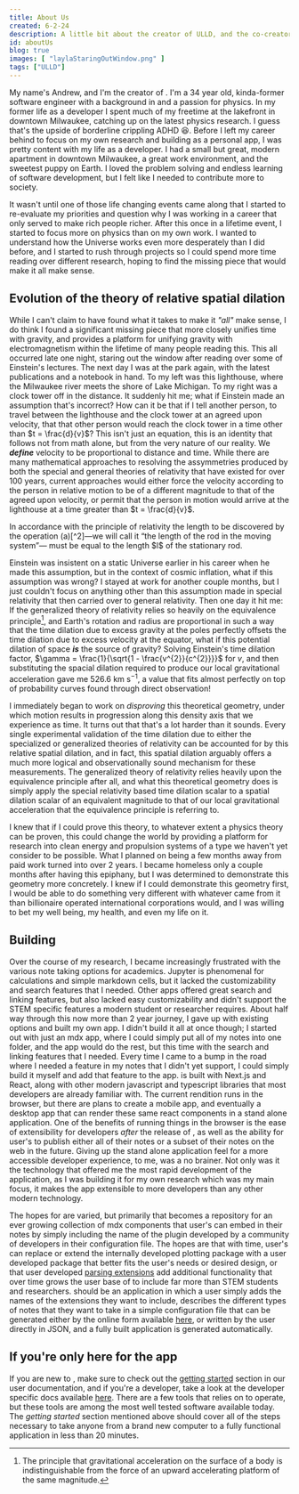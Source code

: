 ```yaml
---
title: About Us
created: 6-2-24
description: A little bit about the creator of ULLD, and the co-creator Layla, the sweetest puppy on Earth.
id: aboutUs
blog: true
images: [ "laylaStaringOutWindow.png" ]
tags: ["ULLD"]
---
```



<Title subtitle="Well, about just me and my puppy for now.">
    {'About Us'}
</Title>

My name's Andrew, and I'm the creator of <LogoAsText />. I'm a 34 year old, kinda-former software engineer with a background in and a passion for physics. In my former life as a developer I spent much of my freetime at the lakefront in downtown Milwaukee, catching up on the latest physics research. I guess that's the upside of borderline crippling ADHD :laughing:. Before I left my career behind to focus on my own research and building <LogoAsText /> as a personal app, I was pretty content with my life as a developer. I had a small but great, modern apartment in downtown Milwaukee, a great work environment, and the sweetest puppy on Earth. I loved the problem solving and endless learning of software development, but I felt like I needed to contribute more to society.  

It wasn't until one of those life changing events came along that I started to re-evaluate my priorities and question why I was working in a career that only served to make rich people richer. After this once in a lifetime event, I started to focus more on physics than on my own work. I wanted to understand how the Universe works even more desperately than I did before, and I started to rush through projects so I could spend more time reading over different research, hoping to find the missing piece that would make it all make sense. 

## Evolution of the theory of relative spatial dilation

While I can't claim to have found what it takes to make it _"all"_ make sense, I do think I found a significant missing piece that more closely unifies time with gravity, and provides a platform for unifying gravity with electromagnetism within the lifetime of many people reading this. This all occurred late one night, staring out the window after reading over some of Einstein's lectures. The next day I was at the park again, with the latest publications and a notebook in hand. To my left was this lighthouse, where the Milwaukee river meets the shore of Lake Michigan. To my right was a clock tower off in the distance. It suddenly hit me; what if Einstein made an assumption that's incorrect? How can it be that if I tell another person, to travel between the lighthouse and the clock tower at an agreed upon velocity, that that other person would reach the clock tower in a time other than $t = \frac{d}{v}$? This isn't just an equation, this is an identity that follows not from math alone, but from the very nature of our reality. We ***define*** velocity to be proportional to distance and time. While there are many mathematical approaches to resolving the assymmetries produced by both the special and general theories of relativity that have existed for over 100 years, current approaches would either force the velocity according to the person in relative motion to be of a different magnitude to that of the agreed upon velocity, or permit that the person in motion would arrive at the lighthouse at a time greater than $t = \frac{d}{v}$.

<Quote author="Albert Einstein, 'The electrodynamics of moving bodies'">
    In accordance with the principle of relativity the length to be discovered by the operation (a)[^2]—we will call it “the length of the rod in the moving system”— must be equal to the length $l$ of the stationary rod.
</Quote>

Einstein was insistent on a static Universe earlier in his career when he made this assumption, but in the context of cosmic inflation, what if this assumption was wrong? I stayed at work for another couple months, but I just couldn't focus on anything other than this assumption made in special relativity that then carried over to general relativity. Then one day it hit me: If the generalized theory of relativity relies so heavily on the equivalence principle[^1], and Earth's rotation and radius are proportional in such a way that the time dilation due to excess gravity at the poles perfectly offsets the time dilation due to excess velocity at the equator, what if this potential dilation of space ***is*** the source of gravity? Solving Einstein's time dilation factor, $\gamma = \frac{1}{\sqrt{1 - \frac{v^{2}}{c^{2}}}}$ for $v$, and then substituting the spacial dilation required to produce our local gravitational acceleration gave me $526.6 ~ \text{km} ~ \text{s}^{-1}$, a value that fits almost perfectly on top of probability curves found through direct observation!  

I immediately began to work on _disproving_ this theoretical geometry, under which motion results in progression along this density axis that we experience as time. It turns out that that's a lot harder than it sounds. Every single experimental validation of the time dilation due to either the specialized or generalized theories of relativity can be accounted for by this relative spatial dilation, and in fact, this spatial dilation arguably offers a much more logical and observationally sound mechanism for these measurements. The generalized theory of relativity relies heavily upon the equivalence principle after all, and what this theoretical geometry does is simply apply the special relativity based time dilation scalar to a spatial dilation scalar of an equivalent magnitude to that of our local gravitational acceleration that the equivalence principle is referring to.  

I knew that if I could prove this theory, to whatever extent a physics theory can be proven, this could change the world by providing a platform for research into clean energy and propulsion systems of a type we haven't yet consider to be possible. What I planned on being a few months away from paid work turned into over 2 years. I became homeless only a couple months after having this epiphany, but I was determined to demonstrate this geometry more concretely. I knew if I could demonstrate this geometry first, I would be able to do something very different with whatever came from it than billionaire operated international corporations would, and I was willing to bet my well being, my health, and even my life on it.  

## Building <LogoAsText fontSize={24} />

Over the course of my research, I became increasingly frustrated with the various note taking options for academics. Jupyter is phenomenal for calculations and simple markdown cells, but it lacked the customizability and search features that I needed. Other apps offered great search and linking features, but also lacked easy customizability and didn't support the STEM specific features a modern student or researcher requires. About half way through this now more than 2 year journey, I gave up with existing options and built my own app. I didn't build it all at once though; I started out with just an mdx app, where I could simply put all of my notes into one folder, and the app would do the rest, but this time with the search and linking features that I needed. Every time I came to a bump in the road where I needed a feature in my notes that I didn't yet support, I could simply build it myself and add that feature to the app. <LogoAsText/> is built with Next.js and React, along with other modern javascript and typescript libraries that most developers are already familiar with. The current rendition runs in the browser, but there are plans to create a mobile app, and eventually a desktop app that can render these same react components in a stand alone application. One of the benefits of running things in the browser is the ease of extensibility for developers _after_ the release of <LogoAsText />, as well as the ability for user's to publish either all of their notes or a subset of their notes on the web in the future. Giving up the stand alone application feel for a more accessible developer experience, to me, was a no brainer. Not only was it the technology that offered me the most rapid development of the application, as I was building it for my own research which was my main focus, it makes the app extensible to more developers than any other modern technology.  

The hopes for <LogoAsText /> are varied, but primarily that <LogoAsText /> becomes a repository for an ever growing collection of mdx components that user's can embed in their notes by simply including the name of the plugin developed by a community of developers in their configuration file. The hopes are that with time, user's can replace or extend the internally developed plotting package with a user developed package that better fits the user's needs or desired design, or that user developed [parsing extensions](/docs/developer/parsingExtensions) add additional functionality that over time grows the user base of <LogoAsText /> to include far more than STEM students and researchers. <LogoAsText /> should be an application in which a user simply adds the names of the extensions they want to include, describes the different types of notes that they want to take in a simple configuration file that can be generated either by the online form available [here](/configure), or written by the user directly in JSON, and a fully built application is generated automatically.


## If you're only here for the app

If you are new to <LogoAsText />, make sure to check out the [getting started](/docs/user) section in our user documentation, and if you're a developer, take a look at the developer specific docs available [here](/docs/developer). There are a few tools that <LogoAsText /> relies on to operate, but these tools are among the most well tested software available today. The _getting started_ section mentioned above should cover all of the steps necessary to take anyone from a brand new computer to a fully functional <LogoAsText /> application in less than 20 minutes.



[^1]: The principle that gravitational acceleration on the surface of a body is indistinguishable from the force of an upward accelerating platform of the same magnitude.
[^2]: The measurement of the measuring rod by the observer in relative motion. From 'On the electrodynamics of moving bodies':  
    _The observer moves together with the given measuring-rod and the rod to be measured, and measures the length of the rod directly by superposing the measuring-rod, in just the same way as if all three were at rest._

